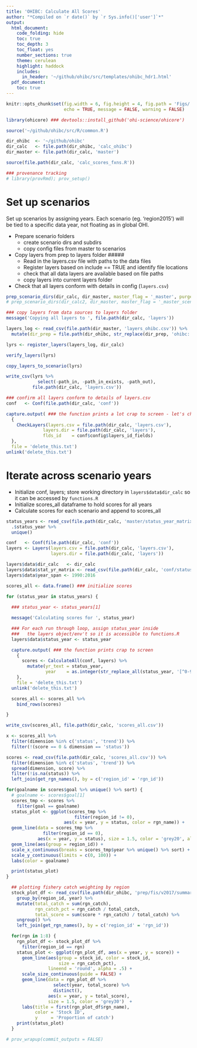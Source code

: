 ```yaml
---
title: 'OHIBC: Calculate All Scores'
author: "*Compiled on `r date()` by `r Sys.info()['user']`*"
output:
  html_document:
    code_folding: hide
    toc: true
    toc_depth: 3
    toc_float: yes
    number_sections: true
    theme: cerulean
    highlight: haddock
    includes:
      in_header: '~/github/ohibc/src/templates/ohibc_hdr1.html'
  pdf_document:
    toc: true
---
```


``` r

knitr::opts_chunk$set(fig.width = 6, fig.height = 4, fig.path = 'Figs/',
                      echo = TRUE, message = FALSE, warning = FALSE)

library(ohicore) ### devtools::install_github('ohi-science/ohicore')

source('~/github/ohibc/src/R/common.R')

dir_ohibc  <- '~/github/ohibc'
dir_calc   <- file.path(dir_ohibc, 'calc_ohibc')
dir_master <- file.path(dir_calc, 'master')

source(file.path(dir_calc, 'calc_scores_fxns.R'))

### provenance tracking
# library(provRmd); prov_setup()

```


# Set up scenarios

Set up scenarios by assigning years.  Each scenario (eg. 'region2015') will be tied to a specific data year, not floating as in global OHI.

* Prepare scenario folders
  * create scenario dirs and subdirs
  * copy config files from master to scenarios
* Copy layers from prep to layers folder #####
  * Read in the layers.csv file with paths to the data files
  * Register layers based on include == TRUE and identify file locations
  * check that all data layers are available based on file paths
  * copy layers into current layers folder
* Check that all layers conform with details in config (`layers.csv`)

``` r

prep_scenario_dirs(dir_calc, dir_master, master_flag = '_master', purge = TRUE)
# prep_scenario_dirs(dir_calc2, dir_master, master_flag = '_master_scenario2', purge = TRUE)

### copy layers from data sources to layers folder
message('Copying all layers to ', file.path(dir_calc, 'layers'))

layers_log <- read_csv(file.path(dir_master, 'layers_ohibc.csv')) %>%
  mutate(dir_prep = file.path(dir_ohibc, str_replace(dir_prep, 'ohibc:', '')))

lyrs <- register_layers(layers_log, dir_calc)

verify_layers(lyrs)

copy_layers_to_scenario(lyrs)

write_csv(lyrs %>% 
            select(-path_in, -path_in_exists, -path_out),
          file.path(dir_calc, 'layers.csv'))

### confirm all layers conform to details of layers.csv
conf   <- Conf(file.path(dir_calc, 'conf'))

capture.output( ### the function prints a lot crap to screen - let's change those to messages please!
  {
    CheckLayers(layers.csv = file.path(dir_calc, 'layers.csv'),
              layers.dir = file.path(dir_calc, 'layers'),
              flds_id    = conf$config$layers_id_fields)
  },
  file = 'delete_this.txt')
unlink('delete_this.txt')


```


# Iterate across scenario years

* Initialize conf, layers; store working directory in `layers$data$dir_calc` so it can be accessed by `functions.R`
* Initialize scores_all dataframe to hold scores for all years
* Calculate scores for each scenario and append to scores_all

``` r

status_years <- read_csv(file.path(dir_calc, 'master/status_year_matrix_master.csv')) %>%
  .$status_year %>%
  unique()

conf   <- Conf(file.path(dir_calc, 'conf'))
layers <- Layers(layers.csv = file.path(dir_calc, 'layers.csv'),
                 layers.dir = file.path(dir_calc, 'layers'))

layers$data$dir_calc   <- dir_calc
layers$data$stat_yr_matrix <- read_csv(file.path(dir_calc, 'conf/status_year_matrix.csv'))
layers$data$year_span <- 1990:2016

```

``` r

scores_all <- data.frame() ### initialize scores

for (status_year in status_years) { 
  
  ### status_year <- status_years[1]

  message('Calculating scores for ', status_year)

  ### For each run through loop, assign status_year inside
  ###   the layers object/env't so it is accessible to functions.R
  layers$data$status_year <- status_year

  capture.output( ### the function prints crap to screen
    {
      scores <- CalculateAll(conf, layers) %>%
        mutate(yr_text = status_year,
               year    = as.integer(str_replace_all(status_year, '[^0-9]', '')))
    },
    file = 'delete_this.txt')
  unlink('delete_this.txt')

  scores_all <- scores_all %>%
    bind_rows(scores)

}

write_csv(scores_all, file.path(dir_calc, 'scores_all.csv'))

x <- scores_all %>%
  filter(dimension %in% c('status', 'trend')) %>%
  filter(!(score == 0 & dimension == 'status'))

```

``` r

scores <- read_csv(file.path(dir_calc, 'scores_all.csv')) %>%
  filter(dimension %in% c('status', 'trend')) %>%
  spread(dimension, score) %>%
  filter(!is.na(status)) %>%
  left_join(get_rgn_names(), by = c('region_id' = 'rgn_id'))

for(goalname in scores$goal %>% unique() %>% sort) {
  # goalname <- scores$goal[1]
  scores_tmp <- scores %>%
    filter(goal == goalname)
  status_plot <- ggplot(scores_tmp %>% 
                          filter(region_id != 0), 
                      aes(x = year, y = status, color = rgn_name)) +
  geom_line(data = scores_tmp %>% 
              filter(region_id == 0), 
            aes(x = year, y = status), size = 1.5, color = 'grey20', alpha = .8) +
  geom_line(aes(group = region_id)) +
  scale_x_continuous(breaks = scores_tmp$year %>% unique() %>% sort) +
  scale_y_continuous(limits = c(0, 100)) +
  labs(color = goalname)

  print(status_plot)
}


```

``` r

  ## plotting fishery catch weighting by region
  stock_plot_df <- read_csv(file.path(dir_ohibc, 'prep/fis/v2017/summary/fis_from_functions.csv')) %>%
    group_by(region_id, year) %>%
    mutate(total_catch = sum(rgn_catch),
           rgn_catch_pct = rgn_catch / total_catch,
           total_score = sum(score * rgn_catch) / total_catch) %>%
    ungroup() %>%
    left_join(get_rgn_names(), by = c('region_id' = 'rgn_id'))

  for(rgn in 1:8) {
    rgn_plot_df <- stock_plot_df %>%
      filter(region_id == rgn)
    status_plot <- ggplot(rgn_plot_df, aes(x = year, y = score)) +
      geom_line(aes(group = stock_id, color = stock_id,
                    size = rgn_catch_pct),
                lineend = 'round', alpha = .5) +
      scale_size_continuous(guide = FALSE) +
      geom_line(data = rgn_plot_df %>%
                  select(year, total_score) %>%
                  distinct(),
                aes(x = year, y = total_score),
                size = 1.5, color = 'grey30')  +
      labs(title = first(rgn_plot_df$rgn_name),
           color = 'Stock ID',
           y     = 'Proportion of catch')
    print(status_plot)
  }

```

``` r
# prov_wrapup(commit_outputs = FALSE)
```

